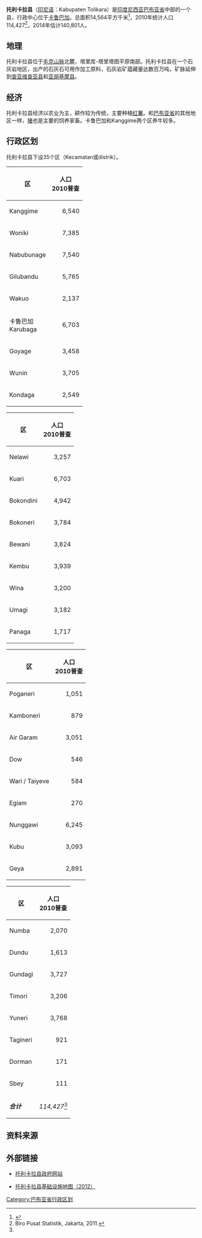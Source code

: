 {{Infobox settlement
| name = 托利卡拉<br>Tolikara
| settlement_type = 县<br>Kabupaten
| image_seal             = Lambang Kabupaten Tolikara.tif
|subdivision_type       = 國家
|subdivision_name       = {{IDN}}
|subdivision_type1      = 省份
|subdivision_name1      = [[巴布亚省|巴布亚省]]
|subdivision_type2      = 行政中心
|subdivision_name2      = [[卡鲁巴加|卡鲁巴加]]
| nickname = 
| capital = 
|government_type        = 
|leader_title           = 摄政
|leader_name            = Usman Wanimbo
|leader_title1          = 副摄政
|leader_name1           = Amos Jikwa
|leader_title2          =
|leader_name2           =
|leader_title3          =
|leader_name3           = 
|established_title      =  <!-- Settled -->
|established_date       = 
|established_title2     =  <!-- Incorporated (town) -->
|established_date2      = 
|established_title3     =  <!-- Incorporated (city) -->
|established_date3      = 
|area_magnitude         = 
|area_total_km2             = 	14,564
|area_total_sq_mi        = 
|area_land_km2              = 
|area_land_sq_mi         = 
|area_water_km2             = 
|area_water_sq_mi        = 
|area_water_percent     = 
|area_urban_km2             = 
|area_urban_sq_mi        = 
|area_metro_km2             = 
|area_metro_sq_mi        = 
|population_as_of       = 2014年
|population_note        = 
|population_total       = 140,801
|population_density_km2     = 9.7/km2 
|population_density_sq_mi = 
|population_metro       =
|population_density_metro_km2 =
|population_density_metro_sq_mi =
|population_urban       = 
|population_density_urban_km2 =
|population_density_urban_mi2 =
|timezone               = 印尼东部时区
|utc_offset             = +09:00
|timezone_DST           = 
|utc_offset_DST         = 
|latd= |latm= |lats= |latNS=
|longd= |longm= |longs= |longEW=
|elevation_m              = 
|elevation_ft           = 
|postal_code_type       =  <!-- enter ZIP code, Postcode, Post code, Postal code... -->
|postal_code            =
|area_code              = 12250
|website                = http://tolikarakab.go.id/full/
|footnotes              = 
}}

'''托利卡拉县'''（[[印尼语|印尼语]]：Kabupaten Tolikara）是[[印度尼西亚|印度尼西亚]][[巴布亚省|巴布亚省]]中部的一个县，行政中心位于[[卡鲁巴加|卡鲁巴加]]。总面积14,564平方千米<ref>{{cite web |url=http://tolikarakab.go.id/full/profil/ |title=存档副本 |accessdate=2017-02-24 |deadurl=yes |archiveurl=https://web.archive.org/web/20170205205330/http://tolikarakab.go.id/full/profil/ |archivedate=2017-02-05 }}</ref>，2010年统计人口114,427<ref name="#1">Biro Pusat Statistik, Jakarta, 2011.</ref>，2014年估计140,801人。

==地理==

托利卡拉县位于[[毛克山脉|毛克山脉]]北麓，塔里库-塔里塔图平原南部。托利卡拉县在一个石灰岩地区，出产的石灰石可用作加工原料，石灰岩矿蕴藏量达数百万吨，矿脉延伸到[[查亚维查亚县|查亚维查亚县]]和[[亚胡基摩县|亚胡基摩县]]。

==经济==

托利卡拉县经济以农业为主，耕作较为传统，主要种植[[红薯|红薯]]。和[[巴布亚省|巴布亚省]]的其他地区一样，[[猪|猪]]也是主要的饲养家畜。卡鲁巴加和Kanggime两个区养牛较多。

==行政区划==

托利卡拉县下设35个区（Kecamatan或distrik）。

{{col-begin}}
{{col-4}}
{| class="wikitable"
|-
! 区 !! 人口 <br>2010普查
|-
| Kanggime ||align="right"| 6,540
|-
| Woniki ||align="right"| 7,385
|-
| Nabubunage || align="right"| 7,540
|-
| Gilubandu || align="right"| 5,765
|-
| Wakuo ||align="right"| 2,137
|-
| 卡鲁巴加<br>Karubaga || align="right"| 6,703
|-
| Goyage || align="right"| 3,458
|-
| Wunin ||align="right"| 3,705
|-
| Kondaga || align="right"| 2,549
|}
{{col-4}}
{| class="wikitable"
|-
! 区 !! 人口<br>2010普查 
|-
| Nelawi ||align="right"| 3,257
|-
| Kuari || align="right"| 6,703
|-
| Bokondini ||align="right"| 4,942
|-
| Bokoneri || align="right"| 3,784
|-
| Bewani ||align="right"| 3,824
|-
| Kembu || align="right"| 3,939
|-
| Wina ||align="right"| 3,200
|-
| Umagi || align="right"| 3,182
|-
| Panaga ||align="right"| 1,717
|}
{{col-4}}
{| class="wikitable"
|-
! 区 !! 人口<br>2010普查
|-
| Poganeri ||align="right"| 1,051
|-
| Kamboneri || align="right"| 879
|-
| Air Garam ||align="right"| 3,051
|-
| Dow ||align="right"| 546
|-
| Wari / Taiyeve || align="right"| 584
|-
| Egiam ||align="right"| 270
|-
| Nunggawi ||align="right"| 6,245
|-
| Kubu || align="right"| 3,093
|-
| Geya ||align="right"| 2,891
|}
{{col-4}}
{| class="wikitable"
|-
! 区 !! 人口<br>2010普查
|-
| Numba ||align="right"| 2,070
|-
| Dundu || align="right"| 1,613
|-
| Gundagi ||align="right"| 3,727
|-
| Timori ||align="right"| 3,206
|-
| Yuneri || align="right"| 3,768
|-
| Tagineri ||align="right"| 921
|-
| Dorman ||align="right"| 171
|-
| Sbey || align="right"| 111
|-
| '''''合计''''' ||align="right"| ''114,427''<ref name="#1"/>
|}
{{col-end}}

==资料来源==

<references />

==外部链接==

* [https://web.archive.org/web/20170223111951/http://tolikarakab.go.id/full/ 托利卡拉县政府网站]

* [https://web.archive.org/web/20171220054404/http://loketpeta.pu.go.id/peta-infrastruktur-kabupaten-tolikara-2012 托利卡拉县基础设施地图（2012）]

{{巴布亚省行政区划}}

[[Category:巴布亚省行政区划|Category:巴布亚省行政区划]]